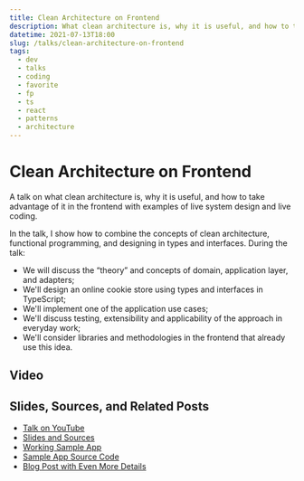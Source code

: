 ```yaml
---
title: Clean Architecture on Frontend
description: What clean architecture is, why it is useful, and how to take advantage of it in the frontend with examples of live system design and live coding.
datetime: 2021-07-13T18:00
slug: /talks/clean-architecture-on-frontend
tags:
  - dev
  - talks
  - coding
  - favorite
  - fp
  - ts
  - react
  - patterns
  - architecture
---
```


# Clean Architecture on Frontend

A talk on what clean architecture is, why it is useful, and how to take advantage of it in the frontend with examples of live system design and live coding.

In the talk, I show how to combine the concepts of clean architecture, functional programming, and designing in types and interfaces. During the talk:

- We will discuss the “theory” and concepts of domain, application layer, and adapters;
- We'll design an online cookie store using types and interfaces in TypeScript;
- We'll implement one of the application use cases;
- We'll discuss testing, extensibility and applicability of the approach in everyday work;
- We'll consider libraries and methodologies in the frontend that already use this idea.

## Video

<YouTube src="https://www.youtube.com/embed/ThgqBecaq_w" caption="Talk on YouTube" />

## Slides, Sources, and Related Posts

- [Talk on YouTube](https://youtu.be/ThgqBecaq_w)
- [Slides and Sources](https://bespoyasov.me/slides/clean-architecture-on-frontend/)
- [Working Sample App](https://bespoyasov.me/showcase/frontend-clean-architecture/)
- [Sample App Source Code](https://github.com/bespoyasov/frontend-clean-architecture)
- [Blog Post with Even More Details](/blog/clean-architecture-on-frontend)
